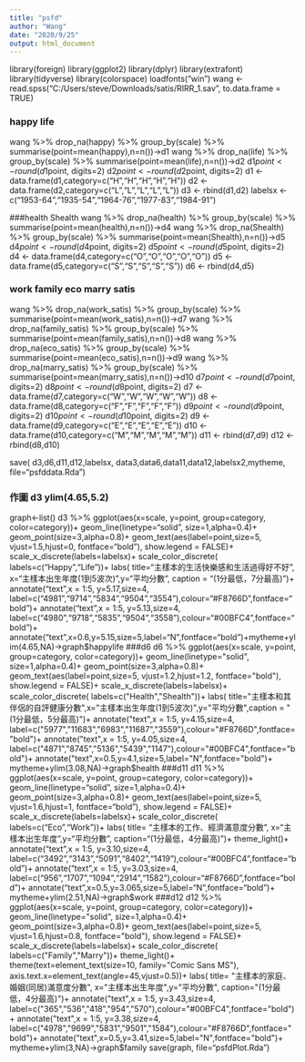```yaml
---
title: "psfd"
author: "Wang"
date: "2020/9/25"
output: html_document
---
```


library(foreign)
library(ggplot2)
library(dplyr)
library(extrafont)
library(tidyverse)
library(colorspace) 
loadfonts("win")
wang <- read.spss("C:/Users/steve/Downloads/satis/RIRR_1.sav", to.data.frame = TRUE)

### happy life
wang %>%
  drop_na(happy) %>% 
  group_by(scale) %>%
  summarise(point=mean(happy),n=n())->d1
wang %>%
  drop_na(life) %>% 
  group_by(scale) %>%
  summarise(point=mean(life),n=n())->d2
d1$point <- round(d1$point, digits=2)
d2$point <- round(d2$point, digits=2)
d1 <- data.frame(d1,category=c("H","H","H","H","H"))
d2 <- data.frame(d2,category=c("L","L","L","L","L"))
d3 <- rbind(d1,d2)
labelsx <- c("1953-64","1935-54","1964-76","1977-83","1984-91")

###health Shealth
wang %>%
  drop_na(health) %>% 
  group_by(scale) %>%
  summarise(point=mean(health),n=n())->d4
wang %>%
  drop_na(Shealth) %>% 
  group_by(scale) %>%
  summarise(point=mean(Shealth),n=n())->d5
d4$point <- round(d4$point, digits=2)
d5$point <- round(d5$point, digits=2)
d4 <- data.frame(d4,category=c("O","O","O","O","O"))
d5 <- data.frame(d5,category=c("S","S","S","S","S"))
d6 <- rbind(d4,d5)

### work family eco marry satis
wang %>%
  drop_na(work_satis) %>% 
  group_by(scale) %>%
  summarise(point=mean(work_satis),n=n())->d7
wang %>%
  drop_na(family_satis) %>% 
  group_by(scale) %>%
  summarise(point=mean(family_satis),n=n())->d8
wang %>%
  drop_na(eco_satis) %>% 
  group_by(scale) %>%
  summarise(point=mean(eco_satis),n=n())->d9
wang %>%
  drop_na(marry_satis) %>% 
  group_by(scale) %>%
  summarise(point=mean(marry_satis),n=n())->d10
d7$point <- round(d7$point, digits=2)
d8$point <- round(d8$point, digits=2)
d7 <- data.frame(d7,category=c("W","W","W","W","W"))
d8 <- data.frame(d8,category=c("F","F","F","F","F"))
d9$point <- round(d9$point, digits=2)
d10$point <- round(d10$point, digits=2)
d9 <- data.frame(d9,category=c("E","E","E","E","E"))
d10 <- data.frame(d10,category=c("M","M","M","M","M"))
d11 <- rbind(d7,d9)
d12 <- rbind(d8,d10)

save(
  d3,d6,d11,d12,labelsx,
  data3,data6,data11,data12,labelsx2,mytheme,
  file="psfddata.Rda")

### 作圖 d3 ylim(4.65,5.2)
graph<-list()
d3 %>%
  ggplot(aes(x=scale, y=point, group=category, color=category))+
  geom_line(linetype="solid", size=1,alpha=0.4)+
  geom_point(size=3,alpha=0.8)+
  geom_text(aes(label=point,size=5,
    vjust=1.5,hjust=0,
    fontface="bold"),
    show.legend = FALSE)+
  scale_x_discrete(labels=labelsx)+
  scale_color_discrete(
  labels=c("Happy","Life"))+
  labs(
    title="主樣本的生活快樂感和生活過得好不好",
    x="主樣本出生年度(1到5波次)",y="平均分數",
    caption = "(1分最低，7分最高)")+
annotate("text",x = 1:5, y=5.17,size=4, label=c("4981","9714","5834","9504","3554"),colour="#F8766D",fontface="bold")+
annotate("text",x = 1:5, y=5.13,size=4, label=c("4980","9718","5835","9504","3558"),colour="#00BFC4",fontface="bold")+
annotate("text",x=0.6,y=5.15,size=5,label="N",fontface="bold")+mytheme+ylim(4.65,NA)->graph$happylife
###d6 
d6 %>%
  ggplot(aes(x=scale, y=point, group=category, color=category))+
  geom_line(linetype="solid", size=1,alpha=0.4)+
  geom_point(size=3,alpha=0.8)+
  geom_text(aes(label=point,size=5,
    vjust=1.2,hjust=1.2,
    fontface="bold"),
    show.legend = FALSE)+
  scale_x_discrete(labels=labelsx)+
  scale_color_discrete(
  labels=c("Health","Shealth"))+
  labs(
    title="主樣本和其伴侶的自評健康分數",x="主樣本出生年度(1到5波次)",y="平均分數",caption = "(1分最低，5分最高)")+
    annotate("text",x = 1:5, y=4.15,size=4, label=c("5977","11683","6983","11687","3559"),colour="#F8766D",fontface="bold")+
annotate("text",x = 1:5, y=4.05,size=4, label=c("4871","8745","5136","5439","1147"),colour="#00BFC4",fontface="bold")+
  annotate("text",x=0.5,y=4.1,size=5,label="N",fontface="bold")+
  mytheme+ylim(3.08,NA)->graph$health
###d11
d11 %>%
  ggplot(aes(x=scale, y=point, group=category, color=category))+
  geom_line(linetype="solid", size=1,alpha=0.4)+
  geom_point(size=3,alpha=0.8)+
  geom_text(aes(label=point,size=5,
    vjust=1.6,hjust=1,
    fontface="bold"),
    show.legend = FALSE)+
  scale_x_discrete(labels=labelsx)+
  scale_color_discrete(
  labels=c("Eco","Work"))+
  labs(
  title=
    "主樣本的工作、經濟滿意度分數",
      x="主樣本出生年度",y="平均分數",
        caption="(1分最低，4分最高)")+
        theme_light()+
    annotate("text",x = 1:5, y=3.10,size=4, label=c("3492","3143","5091","8402","1419"),colour="#00BFC4",fontface="bold")+
annotate("text",x = 1:5, y=3.03,size=4, label=c("956","1707","1094","2914","1582"),colour="#F8766D",fontface="bold")+
annotate("text",x=0.5,y=3.065,size=5,label="N",fontface="bold")+
  mytheme+ylim(2.51,NA)->graph$work
###d12
d12 %>%
  ggplot(aes(x=scale, y=point, group=category, color=category))+
  geom_line(linetype="solid", size=1,alpha=0.4)+
  geom_point(size=3,alpha=0.8)+
  geom_text(aes(label=point,size=5,
    vjust=1.6,hjust=0.8,
    fontface="bold"),
    show.legend = FALSE)+
  scale_x_discrete(labels=labelsx)+
  scale_color_discrete(
  labels=c("Family","Marry"))+
  theme_light()+
  theme(text=element_text(size=10, family="Comic Sans MS"),
  axis.text.x=element_text(angle=45,vjust=0.5))+
  labs(
  title=
    "主樣本的家庭、婚姻(同居)滿意度分數",
      x="主樣本出生年度",y="平均分數",
        caption="(1分最低，4分最高)")+
    annotate("text",x = 1:5, y=3.43,size=4, label=c("365","536","418","954","570"),colour="#00BFC4",fontface="bold")+
annotate("text",x = 1:5, y=3.38,size=4, label=c("4978","9699","5831","9501","1584"),colour="#F8766D",fontface="bold")+
annotate("text",x=0.5,y=3.41,size=5,label="N",fontface="bold")+
  mytheme+ylim(3,NA)->graph$family
save(graph, file="psfdPlot.Rda")

